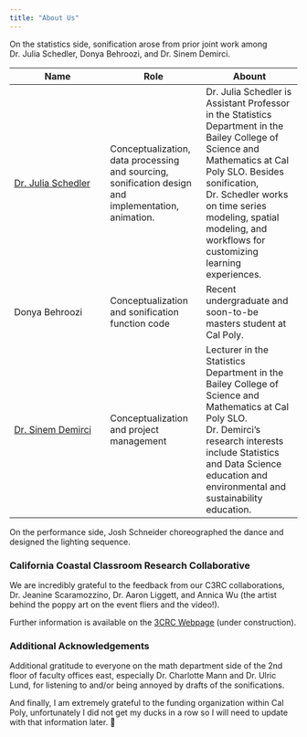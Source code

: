 ```yaml
---
title: "About Us"
---
```


On the statistics side, sonification arose from prior joint work among Dr. Julia Schedler, Donya Behroozi, and Dr. Sinem Demirci.

| Name | Role | Abount |
|------------------------|------------------------|------------------------|
| [Dr. Julia Schedler](https://statistics.calpoly.edu/julia-schedler) | Conceptualization, data processing and sourcing, sonification design and implementation, animation. | Dr. Julia Schedler is Assistant Professor in the Statistics Department in the Bailey College of Science and Mathematics at Cal Poly SLO. Besides sonification, Dr. Schedler works on time series modeling, spatial modeling, and workflows for customizing learning experiences. |
| Donya Behroozi | Conceptualization and sonification function code | Recent undergraduate and soon-to-be masters student at Cal Poly. |
| [Dr. Sinem Demirci](https://statistics.calpoly.edu/sinem-demirci) | Conceptualization and project management | Lecturer in the Statistics Department in the Bailey College of Science and Mathematics at Cal Poly SLO. Dr. Demirci's research interests include Statistics and Data Science education and environmental and sustainability education. |

On the performance side, Josh Schneider choreographed the dance and designed the lighting sequence.

### California Coastal Classroom Research Collaborative

We are incredibly grateful to the feedback from our C3RC collaborations, Dr. Jeanine Scaramozzino, Dr. Aaron Liggett, and Annica Wu (the artist behind the poppy art on the event fliers and the video!).

Further information is available on the [3CRC Webpage](https://guides.lib.calpoly.edu/steam) (under construction).

### Additional Acknowledgements

Additional gratitude to everyone on the math department side of the 2nd floor of faculty offices east, especially Dr. Charlotte Mann and Dr. Ulric Lund, for listening to and/or being annoyed by drafts of the sonifications.

And finally, I am extremely grateful to the funding organization within Cal Poly, unfortunately I did not get my ducks in a row so I will need to update with that information later. 🦆
